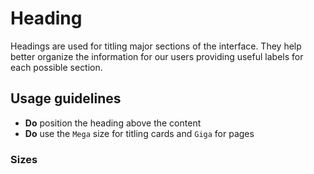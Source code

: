 
# Heading

Headings are used for titling major sections of the interface. They help better organize the information
for our users providing useful labels for each possible section.

## Usage guidelines

- **Do** position the heading above the content
- **Do** use the `Mega` size for titling cards and `Giga` for pages

<Story id="typography-heading--base" />

<Props of={Heading} />

### Sizes

<Story id="typography-heading--size" />
